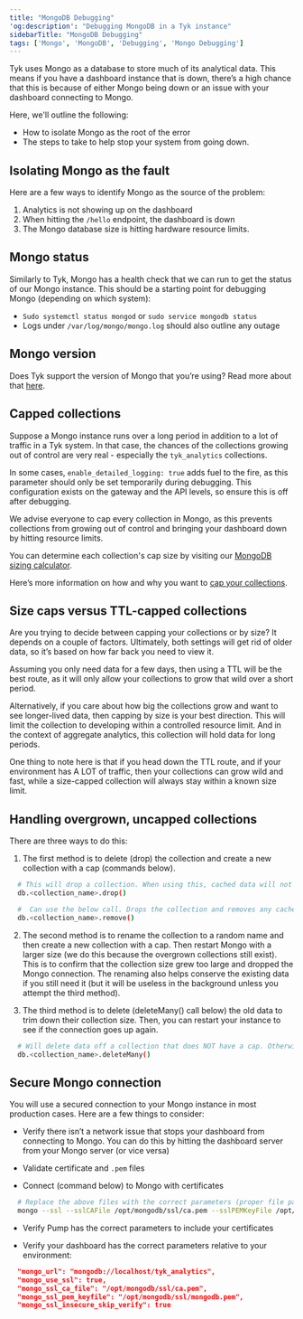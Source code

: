 ```yaml
---
title: "MongoDB Debugging"
'og:description': "Debugging MongoDB in a Tyk instance"
sidebarTitle: "MongoDB Debugging"
tags: ['Mongo', 'MongoDB', 'Debugging', 'Mongo Debugging']
---
```


Tyk uses Mongo as a database to store much of its analytical data. This means if you have a dashboard instance that is down, there’s a high chance that this is because of either Mongo being down or an issue with your dashboard connecting to Mongo.

Here, we'll outline the following:

 - How to isolate Mongo as the root of the error
 - The steps to take to help stop your system from going down.

## Isolating Mongo as the fault

Here are a few ways to identify Mongo as the source of the problem:

1. Analytics is not showing up on the dashboard
2. When hitting the `/hello` endpoint, the dashboard is down
3. The Mongo database size is hitting hardware resource limits.

## Mongo status

Similarly to Tyk, Mongo has a health check that we can run to get the status of our Mongo instance. This should be a starting point for debugging Mongo (depending on which system):

 - `Sudo systemctl status mongod` or `sudo service mongodb status`
 - Logs under `/var/log/mongo/mongo.log` should also outline any outage

## Mongo version

Does Tyk support the version of Mongo that you’re using? Read more about that [here](/planning-for-production/database-settings/mongodb).

## Capped collections

Suppose a Mongo instance runs over a long period in addition to a lot of traffic in a Tyk system. In that case, the chances of the collections growing out of control are very real - especially the `tyk_analytics` collections.

In some cases, `enable_detailed_logging: true` adds fuel to the fire, as this parameter should only be set temporarily during debugging. This configuration exists on the gateway and the API levels, so ensure this is off after debugging.

We advise everyone to cap every collection in Mongo, as this prevents collections from growing out of control and bringing your dashboard down by hitting resource limits.

You can determine each collection's cap size by visiting our [MongoDB sizing calculator](/planning-for-production/database-settings/mongodb-sizing).

Here’s more information on how and why you want to [cap your collections](https://www.mongodb.com/docs/manual/core/capped-collections/).

## Size caps versus TTL-capped collections

Are you trying to decide between capping your collections or by size? It depends on a couple of factors. Ultimately, both settings will get rid of older data, so it’s based on how far back you need to view it.

Assuming you only need data for a few days, then using a TTL will be the best route, as it will only allow your collections to grow that wild over a short period.

Alternatively, if you care about how big the collections grow and want to see longer-lived data, then capping by size is your best direction. This will limit the collection to developing within a controlled resource limit. And in the context of aggregate analytics, this collection will hold data for long periods.

One thing to note here is that if you head down the TTL route, and if your environment has A LOT of traffic, then your collections can grow wild and fast, while a size-capped collection will always stay within a known size limit.

## Handling overgrown, uncapped collections

There are three ways to do this:

1. The first method is to delete (drop) the collection and create a new collection with a cap (commands below).

```bash
  # This will drop a collection. When using this, cached data will not be deleted.
  db.<collection_name>.drop()
```

```bash
  #  Can use the below call. Drops the collection and removes any cache data
  db.<collection_name>.remove()
```

2. The second method is to rename the collection to a random name and then create a new collection with a cap. Then restart Mongo with a larger size (we do this because the overgrown collections still exist). This is to confirm that the collection size grew too large and dropped the Mongo connection. The renaming also helps conserve the existing data if you still need it (but it will be useless in the background unless you attempt the third method).

3. The third method is to delete (deleteMany() call below) the old data to trim down their collection size. Then, you can restart your instance to see if the connection goes up again.

```bash
  # Will delete data off a collection that does NOT have a cap. Otherwise, it will throw an error.
  db.<collection_name>.deleteMany()
```


## Secure Mongo connection

You will use a secured connection to your Mongo instance in most production cases. Here are a few things to consider:

- Verify there isn’t a network issue that stops your dashboard from connecting to Mongo. You can do this by hitting the dashboard server from your Mongo server (or vice versa)

- Validate certificate and `.pem` files

- Connect (command below) to Mongo with certificates

```bash
  # Replace the above files with the correct parameters (proper file paths and host).
  mongo --ssl --sslCAFile /opt/mongodb/ssl/ca.pem --sslPEMKeyFile /opt/mongodb/ssl/mongodb.pem --host 127.0.0.1
```
- Verify Pump has the correct parameters to include your certificates

- Verify your dashboard has the correct parameters relative to your environment:

```json
  "mongo_url": "mongodb://localhost/tyk_analytics",
  "mongo_use_ssl": true,
  "mongo_ssl_ca_file": "/opt/mongodb/ssl/ca.pem",
  "mongo_ssl_pem_keyfile": "/opt/mongodb/ssl/mongodb.pem",
  "mongo_ssl_insecure_skip_verify": true

```